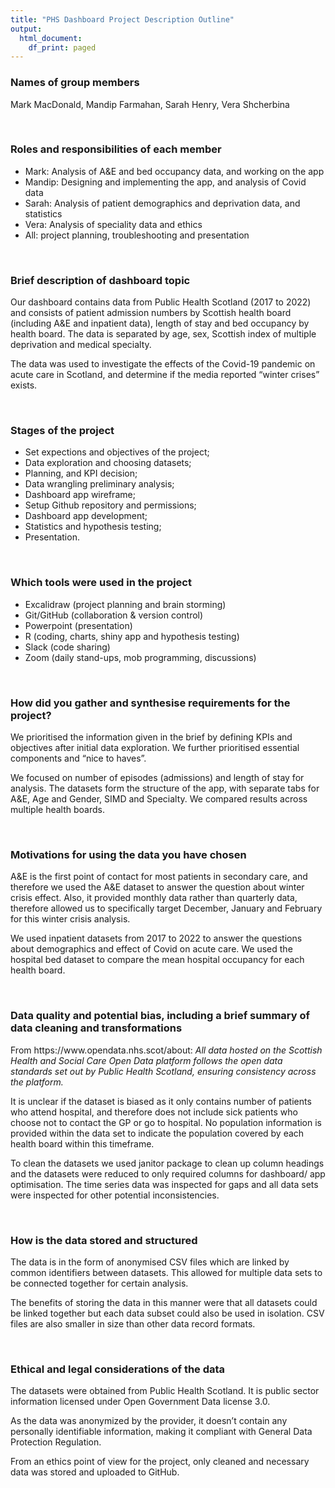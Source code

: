 ```yaml
---
title: "PHS Dashboard Project Description Outline"
output:
  html_document:
    df_print: paged
---
```


### Names of group members

Mark MacDonald, Mandip Farmahan, Sarah Henry, Vera Shcherbina

<br>

### Roles and responsibilities of each member

- Mark: Analysis of A&E and bed occupancy data, and working on the app
- Mandip: Designing and implementing the app, and analysis of Covid data   
- Sarah: Analysis of patient demographics and deprivation data, and statistics
- Vera: Analysis of speciality data and ethics
- All: project planning, troubleshooting and presentation

<br>

### Brief description of dashboard topic

Our dashboard contains data from Public Health Scotland (2017 to 2022) and  consists of patient admission numbers by Scottish health board (including A&E and inpatient data), length of stay and bed occupancy by health board. The data is separated by age, sex, Scottish index of multiple deprivation and medical specialty.

The data was used to investigate the effects of the Covid-19 pandemic on acute care in Scotland, and determine if the media reported "winter crises" exists.

<br>

### Stages of the project

- Set expections and objectives of the project;
- Data exploration and choosing datasets;
- Planning, and KPI decision;
- Data wrangling preliminary analysis;
- Dashboard app wireframe;
- Setup Github repository and permissions; 
- Dashboard app development;
- Statistics and hypothesis testing;
- Presentation. 

<br>

### Which tools were used in the project

- Excalidraw (project planning and brain storming)
- Git/GitHub (collaboration & version control)
- Powerpoint (presentation)
- R (coding, charts, shiny app and hypothesis testing)
- Slack (code sharing)
- Zoom (daily stand-ups, mob programming, discussions)

<br>

### How did you gather and synthesise requirements for the project?

We prioritised the information given in the brief by defining KPIs and objectives after initial data exploration. We further prioritised essential components and "nice to haves". 

We focused on number of episodes (admissions) and length of stay for analysis. The datasets form the structure of the app, with separate tabs for A&E, Age and Gender, SIMD and Specialty. We compared results across multiple health boards. 

<br>

### Motivations for using the data you have chosen

A&E is the first point of contact for most patients in secondary care, and therefore we used the A&E dataset to answer the question about winter crisis effect. Also, it provided monthly data rather than quarterly data, therefore allowed us to specifically target December, January and February for this winter crisis analysis. 

We used inpatient datasets from 2017 to 2022 to answer the questions about demographics and effect of Covid on acute care. We used the hospital bed dataset to compare the mean hospital occupancy for each health board. 

<br>

### Data quality and potential bias, including a brief summary of data cleaning and transformations

From https://www.opendata.nhs.scot/about: *All data hosted on the Scottish Health and Social Care Open Data platform follows the open data standards set out by Public Health Scotland, ensuring consistency across the platform.*

It is unclear if the dataset is biased as it only contains number of patients who attend hospital, and therefore does not include sick patients who choose not to contact the GP or go to hospital. No population information is provided within the data set to indicate the population covered by each health board within this timeframe. 

To clean the datasets we used janitor package to clean up column headings and the datasets were reduced to only required columns for dashboard/ app optimisation. The time series data was inspected for gaps and all data sets were inspected for other potential inconsistencies.  

<br>

### How is the data stored and structured

The data is in the form of anonymised CSV files which are linked by common identifiers between datasets. This allowed for multiple data sets to be connected together for certain analysis. 

The benefits of storing the data in this manner were that all datasets could be linked together but each data subset could also be used in isolation. CSV files are also smaller in size than other data record formats. 

<br>

### Ethical and legal considerations of the data

The datasets were obtained from Public Health Scotland. It is public sector information licensed under Open Government Data license 3.0. 

As the data was anonymized by the provider, it doesn't contain any personally identifiable information, making it compliant with General Data Protection Regulation. 
 
From an ethics point of view for the project, only cleaned and necessary data was stored and uploaded to GitHub.